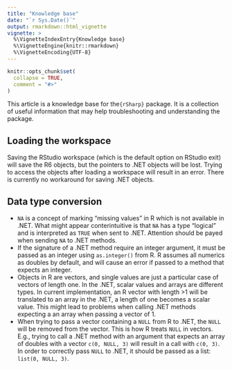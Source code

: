 ```yaml
---
title: "Knowledge base"
date: "`r Sys.Date()`"
output: rmarkdown::html_vignette
vignette: >
  %\VignetteIndexEntry{Knowledge base}
  %\VignetteEngine{knitr::rmarkdown}
  %\VignetteEncoding{UTF-8}
---
```


```r
knitr::opts_chunk$set(
  collapse = TRUE,
  comment = "#>"
)
```

This article is a knowledge base for the`{rSharp}` package. It is a collection of 
useful information that may help troubleshooting and understanding the package.

## Loading the workspace

Saving the RStudio workspace (which is the default option on RStudio exit) will save 
the R6 objects, but the pointers to .NET objects will be lost. Trying to access the 
objects after loading a workspace will result in an error. There is currently no
workaround for saving .NET objects.

## Data type conversion

- `NA` is a concept of marking "missing values" in R which is not available in .NET.
What might appear conterintuitive is that `NA` has a type "logical" and is interpreted as 
`TRUE` when sent to .NET. Attention should be payed when sending `NA` to .NET methods.
- If the signature of a .NET method require an integer argument, it must be passed as an integer using `as.integer()` from R. R assumes all numerics as doubles by default, and will cause an error if passed to a method that expects an integer.
- Objects in R are vectors, and single values are just a particular case of vectors 
of length one. In the .NET, scalar values and arrays are different types.  In current implementation, 
an R vector with length >1 will be translated to an array in the .NET, a length 
of one becomes a scalar value. This might lead to problems when calling .NET methods
expecting a an array when passing a vector of 1.
- When trying to pass a vector containing a `NULL` from R to .NET, the `NULL` will be
removed from the vector. This is how R treats `NULL` in vectors. E.g., trying 
to call a .NET method with an argument that expects an array of doubles with a vector
`c(0, NULL, 3)` will result in a call with `c(0, 3)`. In order to correctly pass 
`NULL` to .NET, it should be passed as a list: `list(0, NULL, 3)`.

